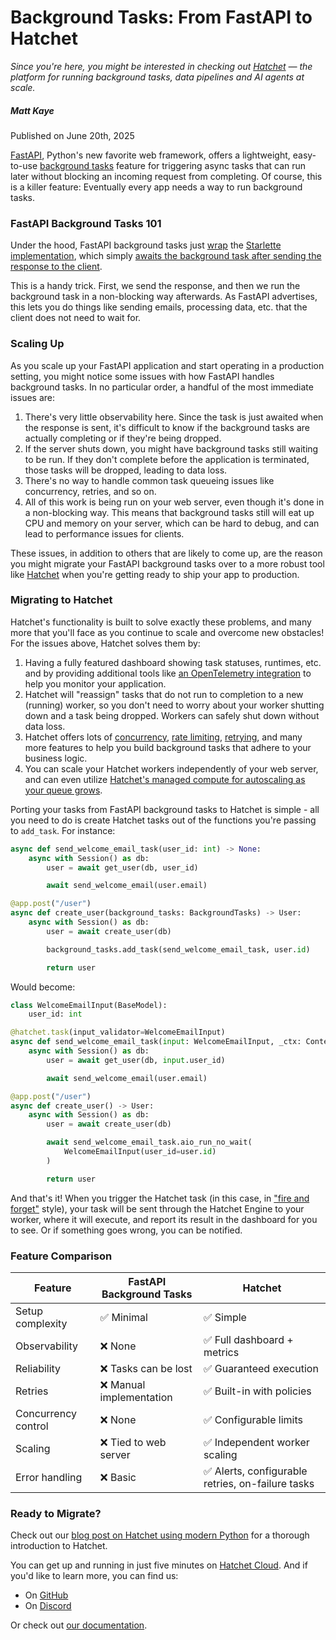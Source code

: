 
# **Background Tasks: From FastAPI to Hatchet**

_Since you're here, you might be interested in checking out [Hatchet](https://hatchet.run) — the platform for running background tasks, data pipelines and AI agents at scale._

<div className="w-full pb-4 mx-auto border-b shadow-md flex flex-row justify-between items-center mt-10">
  <h5 className="text-xl font-bold tracking-tight text-foreground">
    Matt Kaye
  </h5>
  <p className="font-light text-foreground">Published on June 20th, 2025</p>
</div>

[FastAPI](https://fastapi.tiangolo.com/), Python's new favorite web framework, offers a lightweight, easy-to-use [background tasks](https://fastapi.tiangolo.com/tutorial/background-tasks/) feature for triggering async tasks that can run later without blocking an incoming request from completing. Of course, this is a killer feature: Eventually every app needs a way to run background tasks.

### FastAPI Background Tasks 101

Under the hood, FastAPI background tasks just [wrap](https://github.com/fastapi/fastapi/blob/master/fastapi/background.py#L38-L59) the [Starlette implementation](https://github.com/encode/starlette/blob/739ea4928b11d4b4cb2b366ccad11405ef3034c4/starlette/background.py#L18-L42), which simply [awaits the background task after sending the response to the client](https://github.com/encode/starlette/blob/739ea4928b11d4b4cb2b366ccad11405ef3034c4/starlette/responses.py#L167-L168).

This is a handy trick. First, we send the response, and then we run the background task in a non-blocking way afterwards. As FastAPI advertises, this lets you do things like sending emails, processing data, etc. that the client does not need to wait for.

### Scaling Up

As you scale up your FastAPI application and start operating in a production setting, you might notice some issues with how FastAPI handles background tasks. In no particular order, a handful of the most immediate issues are:

1. There's very little observability here. Since the task is just awaited when the response is sent, it's difficult to know if the background tasks are actually completing or if they're being dropped.
2. If the server shuts down, you might have background tasks still waiting to be run. If they don't complete before the application is terminated, those tasks will be dropped, leading to data loss.
3. There's no way to handle common task queueing issues like concurrency, retries, and so on.
4. All of this work is being run on your web server, even though it's done in a non-blocking way. This means that background tasks still will eat up CPU and memory on your server, which can be hard to debug, and can lead to performance issues for clients.

These issues, in addition to others that are likely to come up, are the reason you might migrate your FastAPI background tasks over to a more robust tool like [Hatchet](https://hatchet.run/) when you're getting ready to ship your app to production.

### Migrating to Hatchet

Hatchet's functionality is built to solve exactly these problems, and many more that you'll face as you continue to scale and overcome new obstacles! For the issues above, Hatchet solves them by:

1. Having a fully featured dashboard showing task statuses, runtimes, etc. and by providing additional tools like [an OpenTelemetry integration](../home/opentelemetry.mdx) to help you monitor your application.
2. Hatchet will "reassign" tasks that do not run to completion to a new (running) worker, so you don't need to worry about your worker shutting down and a task being dropped. Workers can safely shut down without data loss.
3. Hatchet offers lots of [concurrency](../home/concurrency.mdx), [rate limiting](../home/rate-limits.mdx), [retrying](../home/retry-policies.mdx), and many more features to help you build background tasks that adhere to your business logic.
4. You can scale your Hatchet workers independently of your web server, and can even utilize [Hatchet's managed compute for autoscaling as your queue grows](../home/compute/auto-scaling.mdx).

Porting your tasks from FastAPI background tasks to Hatchet is simple - all you need to do is create Hatchet tasks out of the functions you're passing to `add_task`. For instance:

```python
async def send_welcome_email_task(user_id: int) -> None:
    async with Session() as db:
        user = await get_user(db, user_id)

        await send_welcome_email(user.email)

@app.post("/user")
async def create_user(background_tasks: BackgroundTasks) -> User:
    async with Session() as db:
        user = await create_user(db)

        background_tasks.add_task(send_welcome_email_task, user.id)

        return user
```

Would become:

```python
class WelcomeEmailInput(BaseModel):
    user_id: int

@hatchet.task(input_validator=WelcomeEmailInput)
async def send_welcome_email_task(input: WelcomeEmailInput, _ctx: Context) -> None:
    async with Session() as db:
        user = await get_user(db, input.user_id)

        await send_welcome_email(user.email)

@app.post("/user")
async def create_user() -> User:
    async with Session() as db:
        user = await create_user(db)

        await send_welcome_email_task.aio_run_no_wait(
            WelcomeEmailInput(user_id=user.id)
        )

        return user
```

And that's it! When you trigger the Hatchet task (in this case, in ["fire and forget"](../home/run-no-wait.mdx) style), your task will be sent through the Hatchet Engine to your worker, where it will execute, and report its result in the dashboard for you to see. Or if something goes wrong, you can be notified.

### Feature Comparison

| Feature             | FastAPI Background Tasks | Hatchet                                           |
| ------------------- | ------------------------ | ------------------------------------------------- |
| Setup complexity    | ✅ Minimal               | ✅ Simple                                         |
| Observability       | ❌ None                  | ✅ Full dashboard + metrics                       |
| Reliability         | ❌ Tasks can be lost     | ✅ Guaranteed execution                           |
| Retries             | ❌ Manual implementation | ✅ Built-in with policies                         |
| Concurrency control | ❌ None                  | ✅ Configurable limits                            |
| Scaling             | ❌ Tied to web server    | ✅ Independent worker scaling                     |
| Error handling      | ❌ Basic                 | ✅ Alerts, configurable retries, on-failure tasks |

### Ready to Migrate?

Check out our [blog post on Hatchet using modern Python](./task-queue-modern-python) for a thorough introduction to Hatchet.

You can get up and running in just five minutes on [Hatchet Cloud](https://cloud.onhatchet.run/). And if you'd like to learn more, you can find us:

- On [GitHub](https://github.com/hatchet-dev/hatchet)
- On [Discord](https://hatchet.run/discord)

Or check out [our documentation](https://docs.hatchet.run/).
